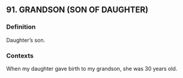 ## 91. GRANDSON (SON OF DAUGHTER)
### Definition
Daughter’s son.

### Contexts
When my daughter gave birth to my grandson, she was 30 years old.

